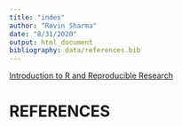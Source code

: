 ```yaml
---
title: "index"
author: "Rovin Sharma"
date: "8/31/2020"
output: html_document
bibliography: data/references.bib
---
```


[Introduction to R and Reproducible Research](lab1_rovinsharma.html)


# REFERENCES
